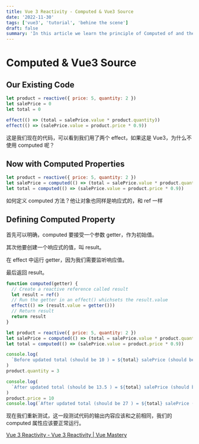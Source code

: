 ```yaml
---
title: Vue 3 Reactivity - Computed & Vue3 Source
date: '2022-11-30'
tags: ['vue3', 'tutorial', 'behine the scene']
draft: false
summary: 'In this article we learn the principle of Computed of and the Vue3 Source Code'
---
```


# Computed & Vue3 Source

## Our Existing Code

```js
let product = reactive({ price: 5, quantity: 2 })
let salePrice = 0
let total = 0

effect(() => (total = salePrice.value * product.quantity))
effect(() => (salePrice.value = product.price * 0.9))
```

这是我们现在的代码，可以看到我们用了两个 effect，如果这是 Vue3，为什么不使用 computed 呢？

## Now with Computed Properties

```js
let product = reactive({ price: 5, quantity: 2 })
let salePrice = computed(() => (total = salePrice.value * product.quantity))
let total = computed(() => (salePrice.value = product.price * 0.9))
```

如何定义 computed 方法？他让对象也同样是响应式的，和 ref 一样

## Defining Computed Property

首先可以明确，computed 要接受一个参数 getter，作为初始值。

其次他要创建一个响应式的值，叫 result。

在 effect 中运行 getter，因为我们需要监听响应值。

最后返回 result。

```js
function computed(getter) {
  // Create a reactive reference called result
  let result = ref()
  // Run the getter in an effect() whichsets the result.value
  effect(() => (result.value = getter()))
  // Return result
  return result
}
```

```js
let product = reactive({ price: 5, quantity: 2 })
let salePrice = computed(() => (total = salePrice.value * product.quantity))
let total = computed(() => (salePrice.value = product.price * 0.9))

console.log(
  `Before updated total (should be 10 ) = ${total} salePrice (should be 4.5) = ${salePrice}`
)
product.quantity = 3

console.log(
  `After updated total (should be 13.5 ) = ${total} salePrice (should be 4.5) = ${salePrice}`
)
product.price = 10
console.log(`After updated total (should be 27 ) = ${total} salePrice (should be 9) = ${salePrice}`)
```

现在我们重新测试，这一段测试代码的输出内容应该和之前相同，我们的 computed 属性应该要正常运行。

[Vue 3 Reactivity - Vue 3 Reactivity | Vue Mastery](https://www.vuemastery.com/courses/vue-3-reactivity/vue3-reactivity/)
